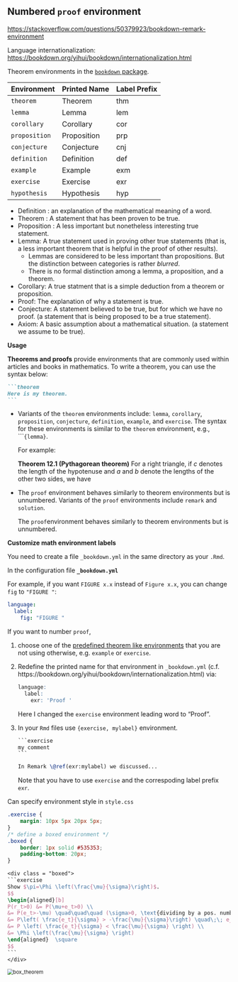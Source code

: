 ## Numbered `proof` environment

<https://stackoverflow.com/questions/50379923/bookdown-remark-environment>

Language internationalization: <https://bookdown.org/yihui/bookdown/internationalization.html>



Theorem environments in the [`bookdown` package](https://bookdown.org/yihui/bookdown/markdown-extensions-by-bookdown.html#tab:theorem-envs).

| Environment   | Printed Name | Label Prefix |
| ------------- | ------------ | ------------ |
| `theorem`     | Theorem      | thm          |
| `lemma`       | Lemma        | lem          |
| `corollary`   | Corollary    | cor          |
| `proposition` | Proposition  | prp          |
| `conjecture`  | Conjecture   | cnj          |
| `definition`  | Definition   | def          |
| `example`     | Example      | exm          |
| `exercise`    | Exercise     | exr          |
| `hypothesis`  | Hypothesis   | hyp          |

- Definition : an explanation of the mathematical meaning of a word.
- Theorem : A statement that has been proven to be true.
- Proposition : A less important but nonetheless interesting true statement.
- Lemma: A true statement used in proving other true statements (that is, a less important theorem that is helpful in the proof of other results). 
  - Lemmas are considered to be less important than propositions. But the distinction between categories is rather *blurred*. 
  - There is no formal distinction among a lemma, a proposition, and a theorem.
- Corollary: A true statment that is a simple deduction from a theorem or proposition.
- Proof: The explanation of why a statement is true.
- Conjecture: A statement believed to be true, but for which we have no proof. (a statement that is being proposed to be a true statement).
- Axiom: A basic assumption about a mathematical situation. (a statement we assume to be true).



**Usage**

**Theorems and proofs** provide environments that are commonly used within articles and books in mathematics. To write a theorem, you can use the syntax below:

~~~markdown
```theorem
Here is my theorem.
```
~~~

- Variants of the `theorem` environments include: `lemma`, `corollary`, `proposition`, `conjecture`, `definition`, `example`, and `exercise`. The syntax for these environments is similar to the `theorem` environment, e.g., ````{lemma}`.

  For example:

  **Theorem 12.1 (Pythagorean theorem)** For a right triangle, if $c$ denotes the length of the hypotenuse and $a$ and $b$ denote the lengths of the other two sides, we have
  
  \begin{align*}
  c^2 = a^2+b^2
  \end{align*}
  

- The `proof` environment behaves similarly to theorem environments but is unnumbered. Variants of the `proof` environments include `remark` and `solution`. 

  The `proof`environment behaves similarly to theorem environments but is unnumbered.



**Customize math environment labels**

You need to create a file `_bookdown.yml` in the same directory as your `.Rmd`. 

In the configuration file **`_bookdown.yml`**

For example, if you want `FIGURE x.x` instead of `Figure x.x`, you can change `fig` to `"FIGURE "`:

```yaml
language:
  label:
    fig: "FIGURE "
```

If you want to number `proof`, 

1. choose one of the [predefined theorem like environments](https://bookdown.org/yihui/bookdown/markdown-extensions-by-bookdown.html#theorems) that you are not using otherwise, e.g. `example` or `exercise`.

2. Redefine the printed name for that environment in `_bookdown.yml` (c.f. https://bookdown.org/yihui/bookdown/internationalization.html) via:

   ```r
   language:
     label:
       exr: 'Proof '
   ```

   Here I changed the `exercise` environment leading word to "Proof ".

3. In your `Rmd` files use `{exercise, mylabel}` environment. 

   ~~~latex
   ```exercise
   my comment
   ```
   
   In Remark \@ref(exr:mylabel) we discussed...
   ~~~

   Note that you have to use `exercise` and the correspoding label prefix `exr`.



Can specify environment style in `style.css`

```css
.exercise {
    margin: 10px 5px 20px 5px; 
}
/* define a boxed environment */
.boxed {
    border: 1px solid #535353;
    padding-bottom: 20px;
}
```



````latex
<div class = "boxed">
```exercise
Show $\pi=\Phi \left(\frac{\mu}{\sigma}\right)$.
$$
\begin{aligned}[b]
P(r_t>0) &= P(\mu+e_t>0) \\
&= P(e_t>-\mu) \quad\quad\quad (\sigma>0, \text{dividing by a pos. number, inequality unchanged}) \\
&= P\left( \frac{e_t}{\sigma} > -\frac{\mu}{\sigma}\right) \quad\;\; e_t\sim N(0, \sigma^2), \text{ then } \frac{e_t}{\sigma}\sim N(0,1) \\
&= P \left( \frac{e_t}{\sigma} < \frac{\mu}{\sigma} \right) \\
&= \Phi \left(\frac{\mu}{\sigma} \right) 
\end{aligned}  \square
$$
```
</div>
````

<img src="https://drive.google.com/thumbnail?id=1bqVq_6WTId8Svf7hihPoqJ-ouZTSOIWL&sz=w1000" alt="box_theorem" style="display: block; margin-right: auto; margin-left: auto; zoom:80%;" />
